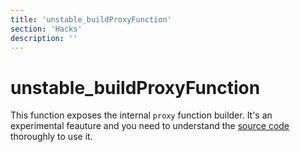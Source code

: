 ```yaml
---
title: 'unstable_buildProxyFunction'
section: 'Hacks'
description: ''
---
```


# unstable_buildProxyFunction

This function exposes the internal `proxy` function builder. It's an experimental feauture and you need to understand the [source code](https://github.com/pmndrs/valtio/blob/main/src/vanilla.ts) thoroughly to use it.
